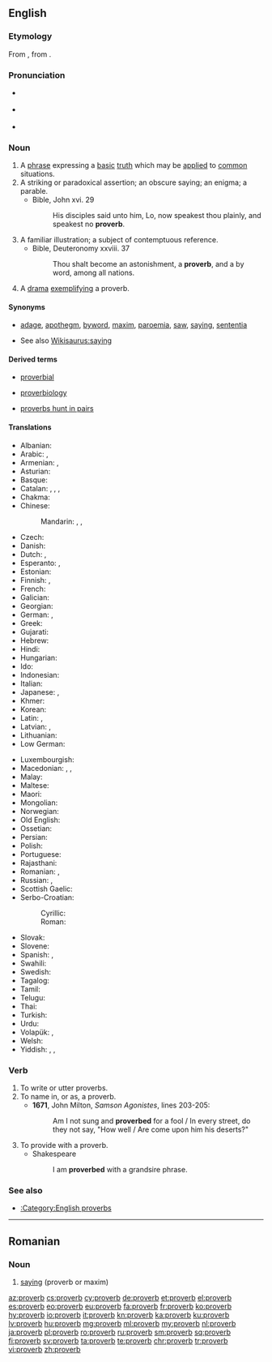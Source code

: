 {{also|Proverbs}}
==English==
{{wikipedia}}

===Etymology===
From {{etyl|fro|en}} {{term|proverbe|lang=fro}}, from {{etyl|la|en}} {{term|proverbium|lang=la}}.

===Pronunciation===
* {{a|UK}} {{IPA|/ˈprɒvɜːb/|lang=en}}
* {{a|US}} {{IPA|/ˈprɑːvɝːb/|lang=en}}
* {{audio|en-us-proverb.ogg|Audio (US)|lang=en}}

===Noun===
{{en-noun}}

# A [[phrase]] expressing a [[basic]] [[truth]] which may be [[apply|applied]] to [[common]] situations.
# A striking or paradoxical assertion; an obscure saying; an enigma; a parable.
#* Bible, John xvi. 29
#*: His disciples said unto him, Lo, now speakest thou plainly, and speakest no '''proverb'''.
# A familiar illustration; a subject of contemptuous reference.
#* Bible, Deuteronomy xxviii. 37
#*: Thou shalt become an astonishment, a '''proverb''', and a by word, among all nations.
# A [[drama]] [[exemplify]]ing a proverb.

====Synonyms====
* {{sense|phrase expressing a basic truth}} [[adage]], [[apothegm]], [[byword]], [[maxim]], [[paroemia]], [[saw]], [[saying]], [[sententia]]
* See also [[Wikisaurus:saying]]

====Derived terms====
{{rel-top3|Terms derived from "proverb"}}
* [[proverbial]]
{{rel-mid3}}
* [[proverbiology]]
{{rel-mid3}}
* [[proverbs hunt in pairs]]
{{rel-bottom}}

====Translations====
{{trans-top|phrase expressing a basic truth}}
* Albanian: {{t-needed|sq}}
* Arabic: {{t+check|ar|مَثَل|m}}, {{t-check|ar|حِكْمَة|f}}
* Armenian: {{t+|hy|առած}}, {{t+|hy|ասացվածք}}
* Asturian: {{t|ast|proverbiu|m}}
* Basque: {{t|eu|atsotitz}}
* Catalan: {{t+|ca|proverbi|m}}, {{t+|ca|dita|f}}, {{t+|ca|refrany|m}}, {{t|ca|parèmia|f}}
* Chakma: {{t|ccp|𑄓𑄊𑄧𑄇𑄧𑄙|tr=ḍāghakadhā|sc=Cakm}}
* Chinese:
*: Mandarin: {{t+|cmn|箴言|tr=zhēnyán|sc=Hani}}, {{t|cmn|諺語|sc=Hani}}, {{t+|cmn|谚语|tr=yànyǔ|sc=Hani}}
* Czech: {{t+|cs|přísloví|n}}
* Danish: {{t|da|ordsprog|n}}
* Dutch: {{t+|nl|spreekwoord|n}}, {{t+|nl|gezegde|n}}
* Esperanto: {{t+|eo|proverbo}}, {{t|eo|sentenco}}
* Estonian: {{t|et|vanasõna}}
* Finnish: {{t+|fi|sananlasku}}, {{t+|fi|sanonta}}
* French: {{t+|fr|proverbe|m}}
* Galician: {{t|gl|proverbio|m}}
* Georgian: {{t|ka|ანდაზა}}
* German: {{t+|de|Sprichwort|n}}, {{t|de|Denkspruch|m}}
* Greek: {{t+|el|παροιμία|f}}
* Gujarati: {{t|gu|કહેવત|tr=kahevat|sc=Gujr|f}}
* Hebrew: {{t+|he|פתגם|m}}
* Hindi: {{t|hi|कहावत|tr=kahāvat}}
* Hungarian: {{t+|hu|közmondás}}
* Ido: {{t+|io|proverbo}}
* Indonesian: {{t|id|pribahasa}}
* Italian: {{t+|it|proverbio|m}}
* Japanese: {{t+|ja|諺|tr=[[ことわざ]], kotowaza|sc=Jpan}}, {{t+|ja|格言|tr=[[かくげん]], kakugen|sc=Jpan}}
* Khmer: {{t+|km|សុភាសិត|tr=so’pʰiesət|sc=Khmr}}
* Korean: {{t+|ko|속담|sc=Kore}}
* Latin: {{t|la|sententia|f}}, {{t|la|proverbium|n}}
* Latvian: {{t|lv|sakãmvards}}, {{t+|lv|sakāmvārds|m}}
* Lithuanian: {{t|lt|patarlė|f}}
* Low German: {{t|nds|Snacks}}
{{trans-mid}}
* Luxembourgish: {{t|lb|Sprachwuert|n}}
* Macedonian: {{t|mk|поговорка|f}}, {{t|mk|изрека|f}}, {{t|mk|пословица|f}}
* Malay: {{t|ms|peribahasa}}
* Maltese: {{t|mt|qawl|m}}
* Maori: {{t|mi|rārangi whakataukī}}
* Mongolian: {{t|mn|зүйр цэцэн үг|sc=Cyrl}}
* Norwegian: {{t+|no|ordtak}}
* Old English: {{t-needed|ang}}
* Ossetian: {{t|os|ӕмбисонд|sc=Cyrl}}
* Persian: {{t+|fa|مثل|tr=masal|sc=fa-Arab}}
* Polish: {{t+|pl|przysłowie|n}}
* Portuguese: {{t+|pt|provérbio|m}}
* Rajasthani: {{t|raj|कैवत|tr=kaivat|sc=Deva}}
* Romanian: {{t+|ro|proverb|n}}, {{t+|ro|proverbe|n-p}}
* Russian: {{t+|ru|посло́вица|f}}, {{t+|ru|погово́рка|f}}
* Scottish Gaelic: {{t|gd|seanfhacal|m}}
* Serbo-Croatian:
*: Cyrillic: {{t|sh|пословица|f|sc=Cyrl}}
*: Roman: {{t+|sh|poslovica|f|sc=Latn}}
* Slovak: {{t|sk|príslovie|n}}
* Slovene: {{t+|sl|pregovor|m}}
* Spanish: {{t+|es|proverbio|m}}, {{t+|es|paremia|f}}
* Swahili: {{t+|sw|methali}}
* Swedish: {{t+|sv|ordspråk|n}}
* Tagalog: {{t|tl|salawikain}}
* Tamil: {{t+|ta|பழமொழி|sc=Taml}}
* Telugu: {{t+|te|నానుడి|sc=Telu}}
* Thai: {{t+|th|ภาษิต|tr=paasìt}}
* Turkish: {{t+|tr|atasözü}}
* Urdu: {{t|ur|کہاوت|tr=kahāvat}}
* Volapük: {{t+|vo|spiket}}, {{qualifier|older term}} {{t|vo|pükedavöd}}
* Welsh: {{t+|cy|dihareb|f}}
* Yiddish: {{t+|yi|שפּריכוואָרט|n|tr=shprikhvort|sc=Hebr}}, {{t|yi|וועלטסווערטל|n|tr=veltsvertl|sc=Hebr}}, {{t|yi|פֿאָלקסווערטל|n}}
{{trans-bottom}}

===Verb===
{{en-verb}}

# To write or utter proverbs.
# To name in, or as, a proverb.
#* '''1671''', John Milton, ''Samson Agonistes'', lines 203-205:
#*: Am I not sung and '''proverbed''' for a fool / In every street, do they not say, "How well / Are come upon him his deserts?"
# To provide with a proverb.
#* Shakespeare
#*: I am '''proverbed''' with a grandsire phrase.

{{Webster 1913}}

===See also===
* [[:Category:English proverbs]]

----

==Romanian==

===Noun===
{{head|ro|noun}}

# [[saying]] (proverb or maxim)

{{tbot entry|Romanian|saying|2010|July|ro}}

[[az:proverb]]
[[cs:proverb]]
[[cy:proverb]]
[[de:proverb]]
[[et:proverb]]
[[el:proverb]]
[[es:proverb]]
[[eo:proverb]]
[[eu:proverb]]
[[fa:proverb]]
[[fr:proverb]]
[[ko:proverb]]
[[hy:proverb]]
[[io:proverb]]
[[it:proverb]]
[[kn:proverb]]
[[ka:proverb]]
[[ku:proverb]]
[[lv:proverb]]
[[hu:proverb]]
[[mg:proverb]]
[[ml:proverb]]
[[my:proverb]]
[[nl:proverb]]
[[ja:proverb]]
[[pl:proverb]]
[[ro:proverb]]
[[ru:proverb]]
[[sm:proverb]]
[[sq:proverb]]
[[fi:proverb]]
[[sv:proverb]]
[[ta:proverb]]
[[te:proverb]]
[[chr:proverb]]
[[tr:proverb]]
[[vi:proverb]]
[[zh:proverb]]